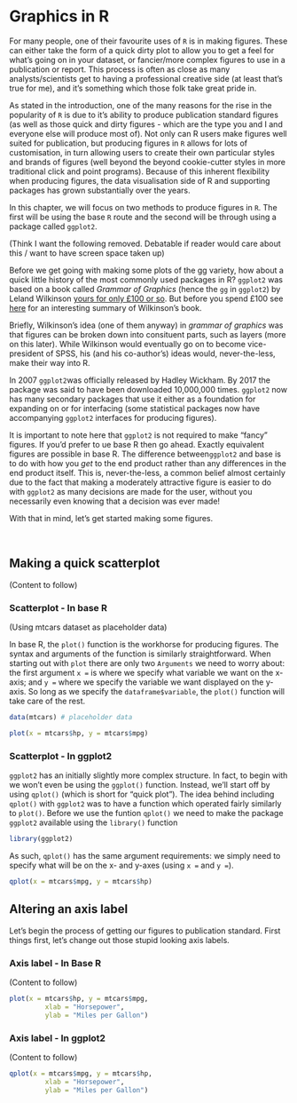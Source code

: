 # Graphics in R {#graphics_r}

For many people, one of their favourite uses of `R` is in making figures. These can either take the form of a quick dirty plot to allow you to get a feel for what's going on in your dataset, or fancier/more complex figures to use in a publication or report. This process is often as close as many analysts/scientists get to having a professional creative side (at least that's true for me), and it's something which those folk take great pride in.

As stated in the introduction, one of the many reasons for the rise in the popularity of `R` is due to it's ability to produce publication standard figures (as well as those quick and dirty figures - which are the type you and I and everyone else will produce most of). Not only can R users make figures well suited for publication, but producing figures in `R` allows for lots of customisation, in turn allowing users to create their own particular styles and brands of figures (well beyond the beyond cookie-cutter styles in more traditional click and point programs). Because of this inherent flexibility when producing figures, the data visualisation side of R and supporting packages has grown substantially over the years.

In this chapter, we will focus on two methods to produce figures in `R`. The first will be using the base `R` route and the second will be through using a package called `ggplot2`.

(Think I want the following removed. Debatable if reader would care about this / want to have screen space taken up)

Before we get going with making some plots of the gg variety, how about a quick little history of the most commonly used packages in R? `ggplot2` was based on a book called _Grammar of Graphics_ (hence the `gg` in `ggplot2`) by Leland Wilkinson [yours for only £100 or so](https://www.springer.com/gp/book/9780387245447). But before you spend £100 see [here](https://www.jstatsoft.org/article/view/v017b03/v17b03.pdf) for an interesting summary of Wilkinson's book. 

Briefly, Wilkinson's idea (one of them anyway) in _grammar of graphics_ was that figures can be broken down into consituent parts, such as layers (more on this later). While Wilkinson would eventually go on to become vice-president of SPSS, his (and his co-author's) ideas would, never-the-less, make their way into R. 

In 2007 `ggplot2`was officially released by Hadley Wickham. By 2017 the package was said to have been downloaded 10,000,000 times. `ggplot2` now has many secondary packages that use it either as a foundation for expanding on or for interfacing (some statistical packages now have accompanying `ggplot2` interfaces for producing figures).

It is important to note here that `ggplot2` is not required to make "fancy" figures. If you'd prefer to ue base R then go ahead. Exactly equivalent figures are possible in base R. The difference between`ggplot2` and base is to do with how you _get_ to the end product rather than any differences in the end product itself. This is, never-the-less, a common belief almost certainly due to the fact that making a moderately attractive figure is easier to do with `ggplot2` as many decisions are made for the user, without you necessarily even knowing that a decision was ever made!

With that in mind, let's get started making some figures.

\

## Making a quick scatterplot

(Content to follow)

### Scatterplot - In base R

(Using mtcars dataset as placeholder data)

In base R, the `plot()` function is the workhorse for producing figures. The syntax and arguments of the function is similarly straightforward. When starting out with `plot` there are only two `Arguments` we need to worry about: the first argument `x =` is where we specify what variable we want on the x-axis; and `y =` where we specify the variable we want displayed on the y-axis. So long as we specify the `dataframe$variable`, the `plot()` function will take care of the rest.

```r
data(mtcars) # placeholder data
```

```r
plot(x = mtcars$hp, y = mtcars$mpg)
```

### Scatterplot - In ggplot2

`ggplot2` has an initially slightly more complex structure. In fact, to begin with we won't even be using the `ggplot()` function. Instead, we'll start off by using `qplot()` (which is short for "quick plot"). The idea behind including `qplot()` with `ggplot2` was to have a function which operated fairly similarly to `plot()`. Before we use the funtion `qplot()` we need to make the package `ggplot2` available using the `library()` function

```r
library(ggplot2)
```


As such, `qplot()` has the same argument requirements: we simply need to specify what will be on the x- and y-axes (using `x =` and `y =`).

```r
qplot(x = mtcars$mpg, y = mtcars$hp)
```

## Altering an axis label

Let's begin the process of getting our figures to publication standard. First things first, let's change out those stupid looking axis labels.

### Axis label - In Base R

(Content to follow)

```r
plot(x = mtcars$hp, y = mtcars$mpg,
		 xlab = "Horsepower",
		 ylab = "Miles per Gallon")
```

### Axis label - In ggplot2

(Content to follow)

```r
qplot(x = mtcars$mpg, y = mtcars$hp,
		 xlab = "Horsepower",
		 ylab = "Miles per Gallon")
```


